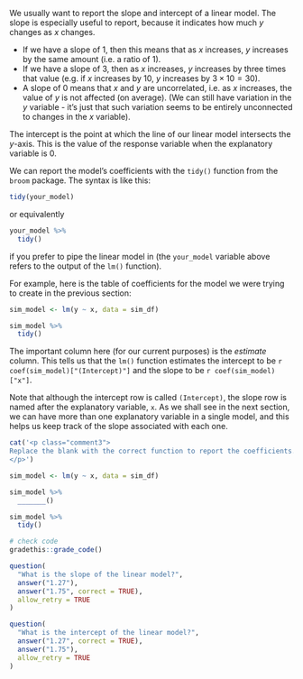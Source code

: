 We usually want to report the slope and intercept of a linear model. The slope is especially useful to report, because it indicates how much $y$ changes as $x$ changes.

* If we have a slope of 1, then this means that as $x$ increases, $y$ increases by the same amount (i.e. a ratio of 1).
* If we have a slope of 3, then as $x$ increases, $y$ increases by three times that value (e.g. if $x$ increases by 10, $y$ increases by $3 \times 10 = 30$).
* A slope of $0$ means that $x$ and $y$ are uncorrelated, i.e. as $x$ increases, the value of $y$ is not affected (on average). (We can still have variation in the $y$ variable - it's just that such variation seems to be entirely unconnected to changes in the $x$ variable).

<!--
TODO: graphs showing different slopes, corresponding to the three bullet point examples above, and include fig references back to this graph.
-->

The intercept is the point at which the line of our linear model intersects the $y$-axis. This is the value of the response variable when the explanatory variable is 0.

We can report the model's coefficients with the `tidy()` function from the `broom` package. The syntax is like this:

```r
tidy(your_model)
```

or equivalently

```r
your_model %>%
  tidy()
```

if you prefer to pipe the linear model in (the `your_model` variable above refers to the output of the `lm()` function).

For example, here is the table of coefficients for the model we were trying to create in the previous section:

```r
sim_model <- lm(y ~ x, data = sim_df)

sim_model %>%
  tidy()
```

The important column here (for our current purposes) is the *estimate* column. This tells us that the `lm()` function estimates the intercept to be `r coef(sim_model)["(Intercept)"]` and the slope to be `r coef(sim_model)["x"]`.

Note that although the intercept row is called `(Intercept)`, the slope row is named after the explanatory variable, `x`. As we shall see in the next section, we can have more than one explanatory variable in a single model, and this helps us keep track of the slope associated with each one.

<!-- TODO: show an example of creating the `tidy()` output table, and then how to interpret the numbers in it (since the column names are kind of weird).
-->


<!-- Book version -->

<!--
TODO: add book exercises
```r
cat('
:::{.exercise}
Exercises TBD
:::
')
```
-->

<!-- End book -->

<!-- Tutorial version -->


```r
cat('<p class="comment3">
Replace the blank with the correct function to report the coefficients.
</p>')
```

```r
sim_model <- lm(y ~ x, data = sim_df)
```

```r
sim_model %>%
  _______()
```

```r
sim_model %>%
  tidy()
```

```r
# check code
gradethis::grade_code()
```

```r
question(
  "What is the slope of the linear model?",
  answer("1.27"),
  answer("1.75", correct = TRUE),
  allow_retry = TRUE
)
```

```r
question(
  "What is the intercept of the linear model?",
  answer("1.27", correct = TRUE),
  answer("1.75"),
  allow_retry = TRUE
)
```

<!-- End tutorial -->
